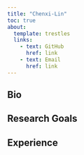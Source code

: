 ```yaml
---
title: "Chenxi-Lin"
toc: true
about:
  template: trestles
  links:
    - text: GitHub
      href: link
    - text: Email
      href: link
---
```


::: {.column-page}

## Bio

## Research Goals

## Experience

:::